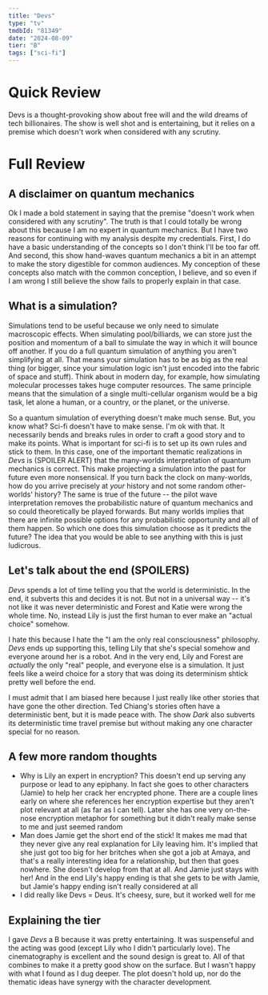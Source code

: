 ```yaml
---
title: "Devs"
type: "tv"
tmdbId: "81349"
date: "2024-08-09"
tier: "B"
tags: ["sci-fi"]
---
```


# Quick Review
Devs is a thought-provoking show about free will and the wild dreams of tech billionaires. The show is well shot and is entertaining, but it relies on a premise which doesn't work when considered with any scrutiny.

# Full Review
## A disclaimer on quantum mechanics
Ok I made a bold statement in saying that the premise "doesn't work when considered with any scrutiny". The truth is that I could totally be wrong about this because I am no expert in quantum mechanics. But I have two reasons for continuing with my analysis despite my credentials. First, I do have a basic understanding of the concepts so I don't think I'll be too far off. And second, this show hand-waves quantum mechanics a bit in an attempt to make the story digestible for common audiences. My conception of these concepts also match with the common conception, I believe, and so even if I am wrong I still believe the show fails to properly explain in that case.

## What is a simulation?
Simulations tend to be useful because we only need to simulate macroscopic effects. When simulating pool/billiards, we can store just the position and momentum of a ball to simulate the way in which it will bounce off another. If you do a full quantum simulation of anything you aren't simplifying at all. That means your simulation has to be as big as the real thing (or bigger, since your simulation logic isn't just encoded into the fabric of space and stuff). Think about in modern day, for example, how simulating molecular processes takes huge computer resources. The same principle means that the simulation of a single multi-cellular organism would be a big task, let alone a human, or a country, or the planet, or the universe.

So a quantum simulation of everything doesn't make much sense. But, you know what? Sci-fi doesn't have to make sense. I'm ok with that. It necessarily bends and breaks rules in order to craft a good story and to make its points. What is important for sci-fi is to set up its own rules and stick to them. In this case, one of the important thematic realizations in _Devs_ is (SPOILER ALERT) that the many-worlds interpretation of quantum mechanics is correct. This make projecting a simulation into the past for future even more nonsensical. If you turn back the clock on many-worlds, how do you arrive precisely at _your_ history and not some random other-worlds' history? The same is true of the future -- the pilot wave interpretation removes the probabilistic nature of quantum mechanics and so could theoretically be played forwards. But many worlds implies that there are infinite possible options for any probabilistic opportunity and all of them happen. So which one does this simulation choose as it predicts the future? The idea that you would be able to see anything with this is just ludicrous.

## Let's talk about the end (SPOILERS)
_Devs_ spends a lot of time telling you that the world is deterministic. In the end, it subverts this and decides it is not. But not in a universal way -- it's not like it was never deterministic and Forest and Katie were wrong the whole time. No, instead Lily is just the first human to ever make an "actual choice" somehow.

I hate this because I hate the "I am the only real consciousness" philosophy. _Devs_ ends up supporting this, telling Lily that she's special somehow and everyone around her is a robot. And in the very end, Lily and Forest are _actually_ the only "real" people, and everyone else is a simulation. It just feels like a weird choice for a story that was doing its determinism shtick pretty well before the end.

I must admit that I am biased here because I just really like other stories that have gone the other direction. Ted Chiang's stories often have a deterministic bent, but it is made peace with. The show _Dark_ also subverts its deterministic time travel premise but without making any one character special for no reason.

## A few more random thoughts
- Why is Lily an expert in encryption? This doesn't end up serving any purpose or lead to any epiphany. In fact she goes to other characters (Jamie) to help her crack her encrypted phone. There are a couple lines early on where she references her encryption expertise but they aren't plot relevant at all (as far as I can tell). Later she has one very on-the-nose encryption metaphor for something but it didn't really make sense to me and just seemed random
- Man does Jamie get the short end of the stick! It makes me mad that they never give any real explanation for Lily leaving him. It's implied that she just got too big for her britches when she got a job at Amaya, and that's a really interesting idea for a relationship, but then that goes nowhere. She doesn't develop from that at all. And Jamie just stays with her! And in the end Lily's happy ending is that she gets to be with Jamie, but Jamie's happy ending isn't really considered at all
- I did really like Devs = Deus. It's cheesy, sure, but it worked well for me

## Explaining the tier
I gave _Devs_ a B because it was pretty entertaining. It was suspenseful and the acting was good (except Lily who I didn't particularly love). The cinematography is excellent and the sound design is great to. All of that combines to make it a pretty good show on the surface. But I wasn't happy with what I found as I dug deeper. The plot doesn't hold up, nor do the thematic ideas have synergy with the character development.
